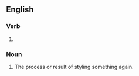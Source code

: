 ==English==

===Verb===
{{head|en|verb form}}

# {{present participle of|en|restyle|nocat=1}}

===Noun===
{{en-noun}}

# The process or result of styling something again.